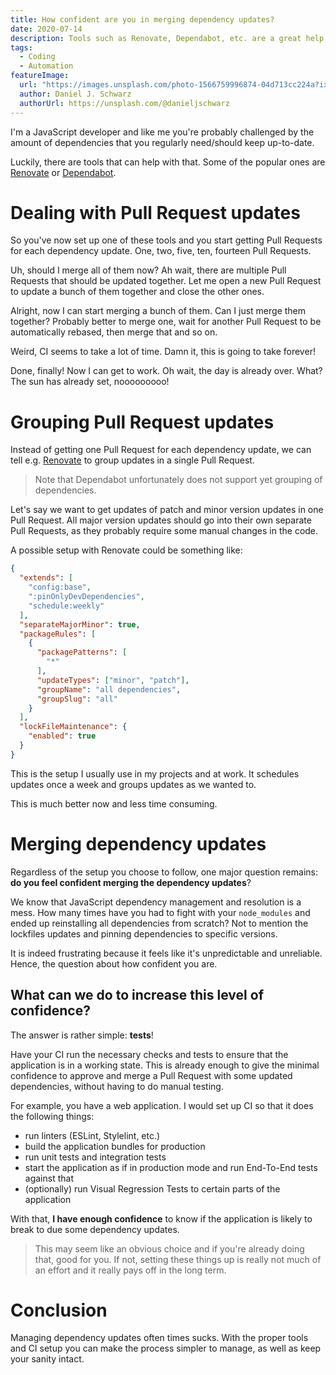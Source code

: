 ```yaml
---
title: How confident are you in merging dependency updates?
date: 2020-07-14
description: Tools such as Renovate, Dependabot, etc. are a great help in keeping your dependencies up-to-date. Yet, how confident are you in merging those Pull Requests without fearing to break things?
tags:
  - Coding
  - Automation
featureImage:
  url: "https://images.unsplash.com/photo-1566759996874-04d713cc224a?ixlib=rb-1.2.1&auto=format&fit=crop&w=1834&q=80"
  author: Daniel J. Schwarz
  authorUrl: https://unsplash.com/@danieljschwarz
---
```


I'm a JavaScript developer and like me you're probably challenged by the amount of dependencies that you regularly need/should keep up-to-date.

Luckily, there are tools that can help with that. Some of the popular ones are [Renovate](https://renovate.whitesourcesoftware.com/) or [Dependabot](https://dependabot.com/).

# Dealing with Pull Request updates

So you've now set up one of these tools and you start getting Pull Requests for each dependency update. One, two, five, ten, fourteen Pull Requests.

Uh, should I merge all of them now? Ah wait, there are multiple Pull Requests that should be updated together. Let me open a new Pull Request to update a bunch of them together and close the other ones.

Alright, now I can start merging a bunch of them. Can I just merge them together? Probably better to merge one, wait for another Pull Request to be automatically rebased, then merge that and so on.

Weird, CI seems to take a lot of time. Damn it, this is going to take forever!

Done, finally! Now I can get to work. Oh wait, the day is already over. What? The sun has already set, nooooooooo!

# Grouping Pull Request updates

Instead of getting one Pull Request for each dependency update, we can tell e.g. [Renovate](https://renovate.whitesourcesoftware.com/) to group updates in a single Pull Request.

> Note that Dependabot unfortunately does not support yet grouping of dependencies.

Let's say we want to get updates of patch and minor version updates in one Pull Request. All major version updates should go into their own separate Pull Requests, as they probably require some manual changes in the code.

A possible setup with Renovate could be something like:

```json title="renovate.json"
{
  "extends": [
    "config:base",
    ":pinOnlyDevDependencies",
    "schedule:weekly"
  ],
  "separateMajorMinor": true,
  "packageRules": [
    {
      "packagePatterns": [
        "*"
      ],
      "updateTypes": ["minor", "patch"],
      "groupName": "all dependencies",
      "groupSlug": "all"
    }
  ],
  "lockFileMaintenance": {
    "enabled": true
  }
}
```

This is the setup I usually use in my projects and at work. It schedules updates once a week and groups updates as we wanted to.

This is much better now and less time consuming.

# Merging dependency updates

Regardless of the setup you choose to follow, one major question remains: **do you feel confident merging the dependency updates**?

We know that JavaScript dependency management and resolution is a mess. How many times have you had to fight with your `node_modules` and ended up reinstalling all dependencies from scratch? Not to mention the lockfiles updates and pinning dependencies to specific versions.

It is indeed frustrating because it feels like it's unpredictable and unreliable. Hence, the question about how confident you are.

## What can we do to increase this level of confidence?

The answer is rather simple: **tests**!

Have your CI run the necessary checks and tests to ensure that the application is in a working state. This is already enough to give the minimal confidence to approve and merge a Pull Request with some updated dependencies, without having to do manual testing.

For example, you have a web application. I would set up CI so that it does the following things:
- run linters (ESLint, Stylelint, etc.)
- build the application bundles for production
- run unit tests and integration tests
- start the application as if in production mode and run End-To-End tests against that
- (optionally) run Visual Regression Tests to certain parts of the application

With that, **I have enough confidence** to know if the application is likely to break to due some dependency updates.

> This may seem like an obvious choice and if you're already doing that, good for you. If not, setting these things up is really not much of an effort and it really pays off in the long term.

# Conclusion

Managing dependency updates often times sucks. With the proper tools and CI setup you can make the process simpler to manage, as well as keep your sanity intact.
